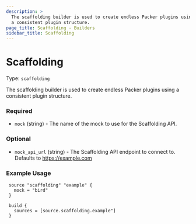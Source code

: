 ```yaml
---
description: >
  The scaffolding builder is used to create endless Packer plugins using
  a consistent plugin structure.
page_title: Scaffolding - Builders
sidebar_title: Scaffolding
---
```


# Scaffolding

Type: `scaffolding`

<!--
  Include a short description about the builder. This is a good place
  to call out what the builder does, and any requirements for the given
  builder environment. See https://www.packer.io/docs/builders/null
-->

The scaffolding builder is used to create endless Packer plugins using
a consistent plugin structure.


<!-- Builder Configuration Fields -->

### Required

- `mock` (string) - The name of the mock to use for the Scaffolding API.


<!--
  Optional Configuration Fields

  Configuration options that are not required or have reasonable defaults
  should be listed under the optionals section. Defaults values should be
  noted in the description of the field
-->

### Optional

- `mock_api_url` (string) - The Scaffolding API endpoint to connect to.
  Defaults to https://example.com



<!--
  A basic example on the usage of the builder. Multiple examples
  can be provided to highlight various build configurations.

-->
### Example Usage


```hcl
 source "scaffolding" "example" {
   mock = "bird"
 }

 build {
   sources = [source.scaffolding.example"]
 }
```


